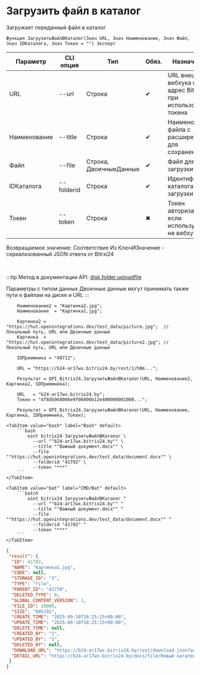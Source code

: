 ﻿---
sidebar_position: 2
description: Загрузить файл в каталог и другие функции для работы с Bitrix24 в Открытом пакете интеграций - бесплатной open-source библиотеке интеграций для 1С:Предприятие 8, OneScript и CLI
keywords: [1C, 1С, 1С:Предприятие, 1С:Предприятие 8.3, API, Интеграция, Сервисы, Обмен, OneScript, CLI, Bitrix24]
---


# Загрузить файл в каталог
 Загружает переданный файл в каталог



`Функция ЗагрузитьФайлВКаталог(Знач URL, Знач Наименование, Знач Файл, Знач IDКаталога, Знач Токен = "") Экспорт`

  | Параметр | CLI опция | Тип | Обяз. | Назначение |
  |-|-|-|-|-|
  | URL | --url | Строка | &#x2714; | URL внешнего вебхука или адрес Bitrix24 при использовании токена |
  | Наименование | --title | Строка | &#x2714; | Наименование файла с расширением для сохранения |
  | Файл | --file | Строка, ДвоичныеДанные | &#x2714; | Файл для загрузки |
  | IDКаталога | --folderid | Строка | &#x2714; | Идентификатор каталога для загрузки |
  | Токен | --token | Строка | &#x2716; | Токен авторизации, если используется не вебхук |

  
  Возвращаемое значение:   Соответствие Из КлючИЗначение - сериализованный JSON ответа от Bitrxi24

<br/>

:::tip
Метод в документации API: [disk.folder.uploadfile](https://dev.1c-bitrix.ru/rest_help/disk/folder/disk_folder_uploadfile.php)

Параметры с типом данных Двоичные данные могут принимать также пути к файлам на диске и URL
:::
<br/>



```bsl title="Пример использования для 1С:Предприятие/OneScript"
    Наименование2 = "Картинка2.jpg";
    Наименование  = "Картинка1.jpg";

    Картинка2 = "https://hut.openintegrations.dev/test_data/picture.jpg";  // Локальный путь, URL или Двоичные данные
    Картинка  = "https://hut.openintegrations.dev/test_data/picture2.jpg"; // Локальный путь, URL или Двоичные данные

    IDПриемника = "40712";

    URL = "https://b24-ar17wx.bitrix24.by/rest/1/h0m...";

    Результат = OPI_Bitrix24.ЗагрузитьФайлВКаталог(URL, Наименование2, Картинка2, IDПриемника);

    URL   = "b24-ar17wx.bitrix24.by";
    Токен = "4f8db968006e9f06006b12e400000001000...";

    Результат = OPI_Bitrix24.ЗагрузитьФайлВКаталог(URL, Наименование, Картинка, IDПриемника, Токен);
```
    

 <Tabs>
  
    <TabItem value="bash" label="Bash" default>
        ```bash
            oint bitrix24 ЗагрузитьФайлВКаталог \
              --url ""b24-ar17wx.bitrix24.by"" \
              --title ""Важный документ.docx"" \
              --file ""https://hut.openintegrations.dev/test_data/document.docx"" \
              --folderid "41792" \
              --token "***"
        ```
    </TabItem>
  
    <TabItem value="bat" label="CMD/Bat" default>
        ```batch
            oint bitrix24 ЗагрузитьФайлВКаталог ^
              --url ""b24-ar17wx.bitrix24.by"" ^
              --title ""Важный документ.docx"" ^
              --file ""https://hut.openintegrations.dev/test_data/document.docx"" ^
              --folderid "41792" ^
              --token "***"
        ```
    </TabItem>
</Tabs>


```json title="Результат"
{
 "result": {
  "ID": 41782,
  "NAME": "Картинка1.jpg",
  "CODE": null,
  "STORAGE_ID": "3",
  "TYPE": "file",
  "PARENT_ID": "41770",
  "DELETED_TYPE": 0,
  "GLOBAL_CONTENT_VERSION": 1,
  "FILE_ID": 28006,
  "SIZE": "805191",
  "CREATE_TIME": "2025-09-10T18:25:15+00:00",
  "UPDATE_TIME": "2025-09-10T18:25:15+00:00",
  "DELETE_TIME": null,
  "CREATED_BY": "1",
  "UPDATED_BY": "1",
  "DELETED_BY": null,
  "DOWNLOAD_URL": "https://b24-ar17wx.bitrix24.by/rest/download.json?auth=22cfc168006e9f06006b12e400000001000007f9529963faf0778575bb0bfb6cdc72f9&token=disk%7CaWQ9NDE3ODImXz0ybm5acDROUlBVZEphUXk0Q3EyZEhXMDR6VWxRY2YwNg%3D%3D%7CImRvd25sb2FkfGRpc2t8YVdROU5ERTNPREltWHoweWJtNWFjRFJPVWxCVlpFcGhVWGswUTNFeVpFaFhNRFI2Vld4UlkyWXdOZz09fDIyY2ZjMTY4MDA2ZTlmMDYwMDZiMTJlNDAwMDAwMDAxMDAwMDA3Zjk1Mjk5NjNmYWYwNzc4NTc1YmIwYmZiNmNkYzcyZjki.ujenLf2Z13lBBFmF9NnL4WT5CNl%2BI4kr9pzQQJbb3Jc%3D",
  "DETAIL_URL": "https://b24-ar17wx.bitrix24.by/docs/file/Новый каталог/Картинка1.jpg"
 }
}
```
